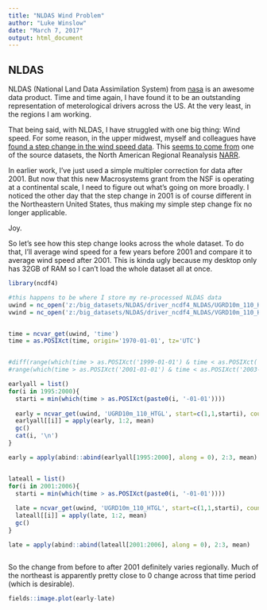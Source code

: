 ```yaml
---
title: "NLDAS Wind Problem"
author: "Luke Winslow"
date: "March 7, 2017"
output: html_document
---
```


## NLDAS

NLDAS (National Land Data Assimilation System) from [nasa](https://ldas.gsfc.nasa.gov/nldas/) is an awesome data product. 
Time and time again, I have found it to be an outstanding representation of meterological drivers across the US. At the very 
least, in the regions I am working. 

That being said, with NLDAS, I have struggled with one big thing: Wind speed. For some reason, in the upper midwest, myself and colleagues
have [found a step change in the wind speed data](https://github.com/USGS-R/mda.lakes/issues/70). This [seems to come
from](https://github.com/USGS-R/mda.lakes/issues/72) one of the source datasets, the North American Regional Reanalysis
[NARR](https://www.esrl.noaa.gov/psd/data/gridded/data.narr.html).

In earlier work, I've just used a simple multipler correction for data after 2001. But now that this new Macrosystems grant
from the NSF is operating at a continental scale, I need to figure out what's going on more broadly. I noticed the other
day that the step change in 2001 is of course different in the Northeastern United States, thus making my simple 
step change fix no longer applicable. 

Joy. 

So let's see how this step change looks across the whole dataset. To do that, I'll average wind speed for a few years before 2001 and 
compare it to average wind speed after 2001. This is kinda ugly because my desktop only has 32GB of RAM so I can't load the whole dataset
all at once. 


```r

library(ncdf4)

#this happens to be where I store my re-processed NLDAS data
uwind = nc_open('z:/big_datasets/NLDAS/driver_ncdf4_NLDAS/UGRD10m_110_HTGL.nc4')
vwind = nc_open('z:/big_datasets/NLDAS/driver_ncdf4_NLDAS/VGRD10m_110_HTGL.nc4')


time = ncvar_get(uwind, 'time')
time = as.POSIXct(time, origin='1970-01-01', tz='UTC')


#diff(range(which(time > as.POSIXct('1999-01-01') & time < as.POSIXct('2000-01-01'))))
#range(which(time > as.POSIXct('2001-01-01') & time < as.POSIXct('2003-01-01')))

earlyall = list()
for(i in 1995:2000){
  starti = min(which(time > as.POSIXct(paste0(i, '-01-01'))))
  
  early = ncvar_get(uwind, 'UGRD10m_110_HTGL', start=c(1,1,starti), count=c(464,224,8757))
  earlyall[[i]] = apply(early, 1:2, mean)
  gc()
  cat(i, '\n')
}

early = apply(abind::abind(earlyall[1995:2000], along = 0), 2:3, mean)


lateall = list()
for(i in 2001:2006){
  starti = min(which(time > as.POSIXct(paste0(i, '-01-01'))))
  
  late = ncvar_get(uwind, 'UGRD10m_110_HTGL', start=c(1,1,starti), count=c(464,224,8757))
  lateall[[i]] = apply(late, 1:2, mean)
  gc()
}

late = apply(abind::abind(lateall[2001:2006], along = 0), 2:3, mean)



```


So the change from before to after 2001 definitely varies regionally. Much of the northeast is apparently pretty close to 0 
change across that time period (which is desirable). 


```r
fields::image.plot(early-late)
```
